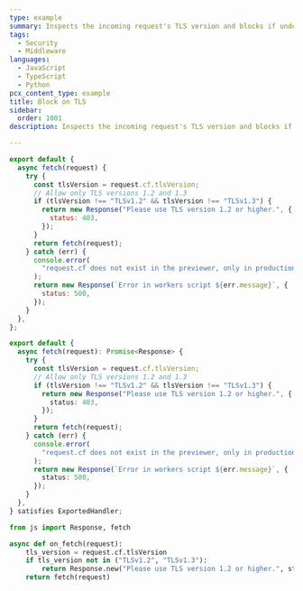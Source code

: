 ```yaml
---
type: example
summary: Inspects the incoming request's TLS version and blocks if under TLSv1.2.
tags:
  - Security
  - Middleware
languages:
  - JavaScript
  - TypeScript
  - Python
pcx_content_type: example
title: Block on TLS
sidebar:
  order: 1001
description: Inspects the incoming request's TLS version and blocks if under TLSv1.2.

---
```



<Tabs> <TabItem label="JavaScript" icon="seti:javascript">

```js
export default {
  async fetch(request) {
    try {
      const tlsVersion = request.cf.tlsVersion;
      // Allow only TLS versions 1.2 and 1.3
      if (tlsVersion !== "TLSv1.2" && tlsVersion !== "TLSv1.3") {
        return new Response("Please use TLS version 1.2 or higher.", {
          status: 403,
        });
      }
      return fetch(request);
    } catch (err) {
      console.error(
        "request.cf does not exist in the previewer, only in production"
      );
      return new Response(`Error in workers script ${err.message}`, {
        status: 500,
      });
    }
  },
};
```

</TabItem> <TabItem label="TypeScript" icon="seti:typescript">

```ts
export default {
  async fetch(request): Promise<Response> {
    try {
      const tlsVersion = request.cf.tlsVersion;
      // Allow only TLS versions 1.2 and 1.3
      if (tlsVersion !== "TLSv1.2" && tlsVersion !== "TLSv1.3") {
        return new Response("Please use TLS version 1.2 or higher.", {
          status: 403,
        });
      }
      return fetch(request);
    } catch (err) {
      console.error(
        "request.cf does not exist in the previewer, only in production"
      );
      return new Response(`Error in workers script ${err.message}`, {
        status: 500,
      });
    }
  },
} satisfies ExportedHandler;
```

</TabItem> <TabItem label="Python" icon="seti:python">

```py
from js import Response, fetch

async def on_fetch(request):
    tls_version = request.cf.tlsVersion
    if tls_version not in ("TLSv1.2", "TLSv1.3"):
        return Response.new("Please use TLS version 1.2 or higher.", status=403)
    return fetch(request)
```

</TabItem> </Tabs>
